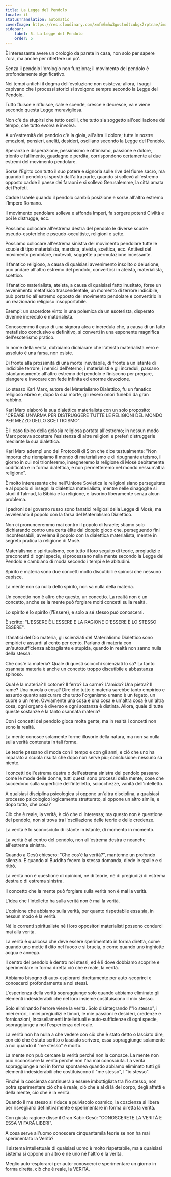 ```yaml
---
title: La Legge del Pendolo
locale: it
statusTranslation: automatic
coverImage: https://res.cloudinary.com/xmfm6mhw3gwctndtcubgx2rptnae/image/upload/v1741354419/small_cover_la_gran_rebelion_28716e29d2.webp
sidebar:
    label: 5. La Legge del Pendolo
    order: 5
---
```

È interessante avere un orologio da parete in casa, non solo per sapere l'ora, ma anche per riflettere un po'.

Senza il pendolo l'orologio non funziona; il movimento del pendolo è profondamente significativo.

Nei tempi antichi il dogma dell'evoluzione non esisteva; allora, i saggi capivano che i processi storici si svolgono sempre secondo la Legge del Pendolo.

Tutto fluisce e rifluisce, sale e scende, cresce e decresce, va e viene secondo questa Legge meravigliosa.

Non c'è da stupirsi che tutto oscilli, che tutto sia soggetto all'oscillazione del tempo, che tutto evolva e involva.

A un'estremità del pendolo c'è la gioia, all'altra il dolore; tutte le nostre emozioni, pensieri, aneliti, desideri, oscillano secondo la Legge del Pendolo.

Speranza e disperazione, pessimismo e ottimismo, passione e dolore, trionfo e fallimento, guadagno e perdita, corrispondono certamente ai due estremi del movimento pendolare.

Sorse l'Egitto con tutto il suo potere e signoria sulle rive del fiume sacro, ma quando il pendolo si spostò dall'altra parte, quando si sollevò all'estremo opposto cadde il paese dei faraoni e si sollevò Gerusalemme, la città amata dei Profeti.

Cadde Israele quando il pendolo cambiò posizione e sorse all'altro estremo l'Impero Romano.

Il movimento pendolare solleva e affonda Imperi, fa sorgere potenti Civiltà e poi le distrugge, ecc.

Possiamo collocare all'estrema destra del pendolo le diverse scuole pseudo-esoteriche e pseudo-occultiste, religioni e sette.

Possiamo collocare all'estrema sinistra del movimento pendolare tutte le scuole di tipo materialista, marxista, ateista, scettica, ecc. Antitesi del movimento pendolare, mutevoli, soggette a permutazione incessante.

Il fanatico religioso, a causa di qualsiasi avvenimento insolito o delusione, può andare all'altro estremo del pendolo, convertirsi in ateista, materialista, scettico.

Il fanatico materialista, ateista, a causa di qualsiasi fatto inusitato, forse un avvenimento metafisico trascendentale, un momento di terrore indicibile, può portarlo all'estremo opposto del movimento pendolare e convertirlo in un reazionario religioso insopportabile.

Esempi: un sacerdote vinto in una polemica da un esoterista, disperato divenne incredulo e materialista.

Conoscemmo il caso di una signora atea e incredula che, a causa di un fatto metafisico conclusivo e definitivo, si convertì in una esponente magnifica dell'esoterismo pratico.

In nome della verità, dobbiamo dichiarare che l'ateista materialista vero e assoluto è una farsa, non esiste.

Di fronte alla prossimità di una morte inevitabile, di fronte a un istante di indicibile terrore, i nemici dell'eterno, i materialisti e gli increduli, passano istantaneamente all'altro estremo del pendolo e finiscono per pregare, piangere e invocare con fede infinita ed enorme devozione.

Lo stesso Karl Marx, autore del Materialismo Dialettico, fu un fanatico religioso ebreo e, dopo la sua morte, gli resero onori funebri da gran rabbino.

Karl Marx elaborò la sua dialettica materialista con un solo proposito: "CREARE UN'ARMA PER DISTRUGGERE TUTTE LE RELIGIONI DEL MONDO PER MEZZO DELLO SCETTICISMO".

È il caso tipico della gelosia religiosa portata all'estremo; in nessun modo Marx poteva accettare l'esistenza di altre religioni e preferì distruggerle mediante la sua dialettica.

Karl Marx adempì uno dei Protocolli di Sion che dice testualmente: "Non importa che riempiamo il mondo di materialismo e di ripugnante ateismo, il giorno in cui noi trionferemo, insegneremo la religione di Mosè debitamente codificata e in forma dialettica, e non permetteremo nel mondo nessun'altra religione".

È molto interessante che nell'Unione Sovietica le religioni siano perseguitate e al popolo si insegni la dialettica materialista, mentre nelle sinagoghe si studi il Talmud, la Bibbia e la religione, e lavorino liberamente senza alcun problema.

I padroni del governo russo sono fanatici religiosi della Legge di Mosè, ma avvelenano il popolo con la farsa del Materialismo Dialettico.

Non ci pronunceremmo mai contro il popolo di Israele; stiamo solo dichiarando contro una certa élite dal doppio gioco che, perseguendo fini inconfessabili, avvelena il popolo con la dialettica materialista, mentre in segreto pratica la religione di Mosè.

Materialismo e spiritualismo, con tutto il loro seguito di teorie, pregiudizi e preconcetti di ogni specie, si processano nella mente secondo la Legge del Pendolo e cambiano di moda secondo i tempi e le abitudini.

Spirito e materia sono due concetti molto discutibili e spinosi che nessuno capisce.

La mente non sa nulla dello spirito, non sa nulla della materia.

Un concetto non è altro che questo, un concetto. La realtà non è un concetto, anche se la mente può forgiare molti concetti sulla realtà.

Lo spirito è lo spirito (l'Essere), e solo a sé stesso può conoscersi.

È scritto: "L'ESSERE È L'ESSERE E LA RAGIONE D'ESSERE È LO STESSO ESSERE".

I fanatici del Dio materia, gli scienziati del Materialismo Dialettico sono empirici e assurdi al cento per cento. Parlano di materia con un'autosufficienza abbagliante e stupida, quando in realtà non sanno nulla della stessa.

Che cos'è la materia? Quale di questi sciocchi scienziati lo sa? La tanto osannata materia è anche un concetto troppo discutibile e abbastanza spinoso.

Qual è la materia? Il cotone? Il ferro? La carne? L'amido? Una pietra? Il rame? Una nuvola o cosa? Dire che tutto è materia sarebbe tanto empirico e assurdo quanto assicurare che tutto l'organismo umano è un fegato, un cuore o un rene. Ovviamente una cosa è una cosa e un'altra cosa è un'altra cosa, ogni organo è diverso e ogni sostanza è distinta. Allora, quale di tutte queste sostanze è la tanto osannata materia?

Con i concetti del pendolo gioca molta gente, ma in realtà i concetti non sono la realtà.

La mente conosce solamente forme illusorie della natura, ma non sa nulla sulla verità contenuta in tali forme.

Le teorie passano di moda con il tempo e con gli anni, e ciò che uno ha imparato a scuola risulta che dopo non serve più; conclusione: nessuno sa niente.

I concetti dell'estrema destra o dell'estrema sinistra del pendolo passano come le mode delle donne, tutti questi sono processi della mente, cose che succedono sulla superficie dell'intelletto, sciocchezze, vanità dell'intelletto.

A qualsiasi disciplina psicologica si oppone un'altra disciplina, a qualsiasi processo psicologico logicamente strutturato, si oppone un altro simile, e dopo tutto, che cosa?

Ciò che è reale, la verità, è ciò che ci interessa; ma questo non è questione del pendolo, non si trova tra l'oscillazione delle teorie e delle credenze.

La verità è lo sconosciuto di istante in istante, di momento in momento.

La verità è al centro del pendolo, non all'estrema destra e neanche all'estrema sinistra.

Quando a Gesù chiesero: "Che cos'è la verità?", mantenne un profondo silenzio. E quando al Buddha fecero la stessa domanda, diede le spalle e si ritirò.

La verità non è questione di opinioni, né di teorie, né di pregiudizi di estrema destra o di estrema sinistra.

Il concetto che la mente può forgiare sulla verità non è mai la verità.

L'idea che l'intelletto ha sulla verità non è mai la verità.

L'opinione che abbiamo sulla verità, per quanto rispettabile essa sia, in nessun modo è la verità.

Né le correnti spiritualiste né i loro oppositori materialisti possono condurci mai alla verità.

La verità è qualcosa che deve essere sperimentato in forma diretta, come quando uno mette il dito nel fuoco e si brucia, o come quando uno inghiotte acqua e annega.

Il centro del pendolo è dentro noi stessi, ed è lì dove dobbiamo scoprire e sperimentare in forma diretta ciò che è reale, la verità.

Abbiamo bisogno di auto-esplorarci direttamente per auto-scoprirci e conoscerci profondamente a noi stessi.

L'esperienza della verità sopraggiunge solo quando abbiamo eliminato gli elementi indesiderabili che nel loro insieme costituiscono il mio stesso.

Solo eliminando l'errore viene la verità. Solo disintegrando l'"Io stesso", i miei errori, i miei pregiudizi e timori, le mie passioni e desideri, credenze e fornicazioni, incasellamenti intellettuali e auto-sufficienze di ogni specie, sopraggiunge a noi l'esperienza del reale.

La verità non ha nulla a che vedere con ciò che è stato detto o lasciato dire, con ciò che è stato scritto o lasciato scrivere, essa sopraggiunge solamente a noi quando il "me stesso" è morto.

La mente non può cercare la verità perché non la conosce. La mente non può riconoscere la verità perché non l'ha mai conosciuta. La verità sopraggiunge a noi in forma spontanea quando abbiamo eliminato tutti gli elementi indesiderabili che costituiscono il "me stesso", l'"io stesso".

Finché la coscienza continuerà a essere imbottigliata tra l'io stesso, non potrà sperimentare ciò che è reale, ciò che è al di là del corpo, degli affetti e della mente, ciò che è la verità.

Quando il me stesso si riduce a pulviscolo cosmico, la coscienza si libera per risvegliarsi definitivamente e sperimentare in forma diretta la verità.

Con giusta ragione disse il Gran Kabir Gesù: "CONOSCERETE LA VERITÀ E ESSA VI FARÀ LIBERI".

A cosa serve all'uomo conoscere cinquantamila teorie se non ha mai sperimentato la Verità?

Il sistema intellettuale di qualsiasi uomo è molto rispettabile, ma a qualsiasi sistema si oppone un altro e né uno né l'altro è la verità.

Meglio auto-esplorarci per auto-conoscerci e sperimentare un giorno in forma diretta, ciò che è reale, la VERITÀ.

